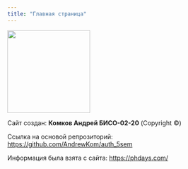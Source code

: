 ---
title: "Главная страница"
---

![](png/monday.jpg){fig-align="center" width="187"}

Сайт создан: **Комков Андрей БИСО-02-20** (Copyright ©)

Ссылка на основой репрозиторий: <https://github.com/AndrewKom/auth_5sem>

Информация была взята с сайта: <https://phdays.com/>
